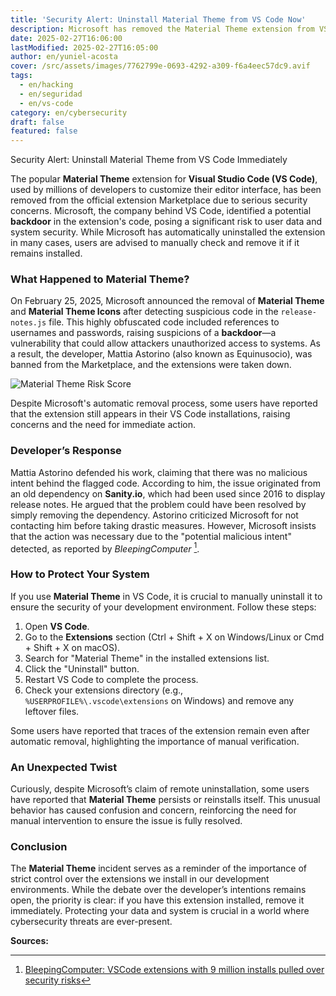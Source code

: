 ```yaml
---
title: 'Security Alert: Uninstall Material Theme from VS Code Now'
description: Microsoft has removed the Material Theme extension from VS Code due to security risks. Learn why and how to manually delete it to protect your system.
date: 2025-02-27T16:06:00
lastModified: 2025-02-27T16:05:00
author: en/yuniel-acosta
cover: /src/assets/images/7762799e-0693-4292-a309-f6a4eec57dc9.avif
tags:
  - en/hacking
  - en/seguridad
  - en/vs-code
category: en/cybersecurity
draft: false
featured: false
---
```

Security Alert: Uninstall Material Theme from VS Code Immediately

The popular **Material Theme** extension for **Visual Studio Code (VS Code)**, used by millions of developers to customize their editor interface, has been removed from the official extension Marketplace due to serious security concerns. Microsoft, the company behind VS Code, identified a potential **backdoor** in the extension's code, posing a significant risk to user data and system security. While Microsoft has automatically uninstalled the extension in many cases, users are advised to manually check and remove it if it remains installed.

### What Happened to Material Theme?

On February 25, 2025, Microsoft announced the removal of **Material Theme** and **Material Theme Icons** after detecting suspicious code in the `release-notes.js` file. This highly obfuscated code included references to usernames and passwords, raising suspicions of a **backdoor**—a vulnerability that could allow attackers unauthorized access to systems. As a result, the developer, Mattia Astorino (also known as Equinusocio), was banned from the Marketplace, and the extensions were taken down.

![Material Theme Risk Score](/src/assets/images/47455.avif "Material Theme Risk Score")

Despite Microsoft's automatic removal process, some users have reported that the extension still appears in their VS Code installations, raising concerns and the need for immediate action.

### Developer’s Response

Mattia Astorino defended his work, claiming that there was no malicious intent behind the flagged code. According to him, the issue originated from an old dependency on **Sanity.io**, which had been used since 2016 to display release notes. He argued that the problem could have been resolved by simply removing the dependency. Astorino criticized Microsoft for not contacting him before taking drastic measures. However, Microsoft insists that the action was necessary due to the "potential malicious intent" detected, as reported by _BleepingComputer_ [^1].

### How to Protect Your System

If you use **Material Theme** in VS Code, it is crucial to manually uninstall it to ensure the security of your development environment. Follow these steps:

1. Open **VS Code**.
2. Go to the **Extensions** section (Ctrl + Shift + X on Windows/Linux or Cmd + Shift + X on macOS).
3. Search for "Material Theme" in the installed extensions list.
4. Click the "Uninstall" button.
5. Restart VS Code to complete the process.
6. Check your extensions directory (e.g., `%USERPROFILE%\.vscode\extensions` on Windows) and remove any leftover files.

Some users have reported that traces of the extension remain even after automatic removal, highlighting the importance of manual verification.

### An Unexpected Twist

Curiously, despite Microsoft’s claim of remote uninstallation, some users have reported that **Material Theme** persists or reinstalls itself. This unusual behavior has caused confusion and concern, reinforcing the need for manual intervention to ensure the issue is fully resolved.

### Conclusion

The **Material Theme** incident serves as a reminder of the importance of strict control over the extensions we install in our development environments. While the debate over the developer’s intentions remains open, the priority is clear: if you have this extension installed, remove it immediately. Protecting your data and system is crucial in a world where cybersecurity threats are ever-present.

**Sources:**  
[^1]: [BleepingComputer: VSCode extensions with 9 million installs pulled over security risks](https://www.bleepingcomputer.com/news/security/vscode-extensions-with-9-million-installs-pulled-over-security-risks/)  
[^2]: [Hacker News: Material Theme has been pulled from VS Code's marketplace](https://news.ycombinator.com/item?id=43178831)  
[^3]: [SecurityOnline: Material Theme Banned Millions of VS Code Users Affected](https://securityonline.info/material-theme-banned-millions-of-vs-code-users-affected/)
